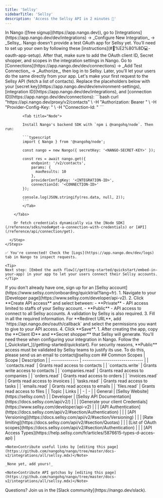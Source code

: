 ```yaml
---
title: 'Sellsy'
sidebarTitle: 'Sellsy'
description: 'Access the Sellsy API in 2 minutes 💨'
---
```


<Tabs>
  <Tab title="🚀 Quickstart">
    <Steps>
      <Step title="Create an integration">
        In Nango ([free signup](https://app.nango.dev)), go to [Integrations](https://app.nango.dev/dev/integrations) -> _Configure New Integration_ -> _Sellsy_. Nango doesn't provide a test OAuth app for Sellsy yet. You’ll need to set up your own by following these [instructions](#🧑%E2%80%8D💻-oauth-app-setup). After that, make sure to add the OAuth client ID, Secret shopper, and scopes in the integration settings in Nango.
      </Step>
      <Step title="Authorize Sellsy">
        Go to [Connections](https://app.nango.dev/dev/connections) -> _Add Test Connection_ -> _Authorize_, then log in to Sellsy. Later, you'll let your users do the same directly from your app.
      </Step>
      <Step title="Call the Sellsy API">
        Let's make your first request to the Sellsy API (fetch a list of contacts). Replace the placeholders below with your [secret key](https://app.nango.dev/dev/environment-settings), [integration ID](https://app.nango.dev/dev/integrations), and [connection ID](https://app.nango.dev/dev/connections):
        <Tabs>
            <Tab title="cURL">
                ```bash
                curl "https://api.nango.dev/proxy/v2/contacts" \
                  -H "Authorization: Bearer <NANGO-SECRET-KEY>" \
                  -H "Provider-Config-Key: <INTEGRATION-ID>" \
                  -H "Connection-Id: <CONNECTION-ID>"
                ```
            </Tab>

            <Tab title="Node">

            Install Nango's backend SDK with `npm i @nangohq/node`. Then run:

            ```typescript
            import { Nango } from '@nangohq/node';

            const nango = new Nango({ secretKey: '<NANGO-SECRET-KEY>' });

            const res = await nango.get({
                endpoint: '/v2/contacts',
                params: {
                  maxResults: 10
                },
                providerConfigKey: '<INTEGRATION-ID>',
                connectionId: '<CONNECTION-ID>'
            });

            console.log(JSON.stringify(res.data, null, 2));
            ```
            </Tab>

        </Tabs>

        Or fetch credentials dynamically via the [Node SDK](/reference/sdks/node#get-a-connection-with-credentials) or [API](/reference/api/connection/get).

      </Step>
    </Steps>

    ✅ You're connected! Check the [Logs](https://app.nango.dev/dev/logs) tab in Nango to inspect requests.

    <Tip>
    Next step: [Embed the auth flow](/getting-started/quickstart/embed-in-your-app) in your app to let your users connect their Sellsy accounts.
    </Tip>
  </Tab>
  <Tab title="🧑‍💻 OAuth app setup">
    <Steps>
      <Step title="Create Sellsy account">
        If you don't already have one, sign up for an [Sellsy account](https://www.sellsy.com/onboarding/quicktrial?lang=fr).
      </Step>
      <Step title="Create an API access">
        1. Navigate to your [Developer page](https://www.sellsy.com/developer/api-v2).
        2. Click **Create API access** and select between:
        - **Private** - API access limited to staffs of your Sellsy account.
        - **Public** - API access to connect to all Sellsy accounts. A validation by Sellsy is also required.
        3. Fill in all the required information. For **Redirect URL**, add `https://api.nango.dev/oauth/callback` and select the permissions you want to give to your API access.
        4. Click **Save**.
      </Step>
      <Step title="Obtain your client credentials">
        1. After creating the app, copy the **Client ID** and **Secret shopper** that Sellsy will generate. You'll need these when configuring your integration in Nango.
      </Step>
      <Step title="Next">
        Follow the [_Quickstart_](/getting-started/quickstart).
      </Step>
    </Steps>
<Note> For security reasons, **Public** access must be validated by Sellsy teams to justify its use. To do this, please send us an email to contact@sellsy.com </Note>
    ## Common Scopes
    | Scope          | Description                     |
    | -------------- | ------------------------------- |
    | `contacts.read`  | Grants read access to contacts  |
    | `contacts.write` | Grants write access to contacts |
    | `companies.read` | Grants read access to companies |
    | `orders.read`    | Grants read access to orders    |
    | `invoices.read`  | Grants read access to invoices  |
    | `tasks.read`     | Grants read access to tasks     |
    | `emails.read`    | Grants read access to emails    |
    | `files.read`     | Grants read access to files     |


  </Tab>
  <Tab title="🔗 Useful links">
    | Topic | Links |
    | - | - |
    | General | [Sellsy Website](https://sellsy.com/) |
    | Developer | [Sellsy API Documentation](https://docs.sellsy.com/api/v2/) |
    | | [Generate your client Credentials](https://www.sellsy.com/developer/api-v2) |
    | | [API Authentication](https://docs.sellsy.com/api/v2/#section/Authentication) |
    | | [API Versioning](https://docs.sellsy.com/api/v2/#section/Versioning) |
    | | [Rate limiting](https://docs.sellsy.com/api/v2/#section/Quotas) |
    | | [List of OAuth scopes](https://docs.sellsy.com/api/v2/#section/Authentication) |
    | | [API Access Types](https://help.sellsy.com/fr/articles/5876615-types-d-acces-api) |

    <Note>Contribute useful links by [editing this page](https://github.com/nangohq/nango/tree/master/docs-v2/integrations/all/sellsy.mdx)</Note>
  </Tab>
  <Tab title="🚨 API gotchas">
    
    _None yet, add yours!_

    <Note>Contribute API gotchas by [editing this page](https://github.com/nangohq/nango/tree/master/docs-v2/integrations/all/sellsy.mdx)</Note>
  </Tab>
</Tabs>

<Info>
    Questions? Join us in the [Slack community](https://nango.dev/slack).
</Info>